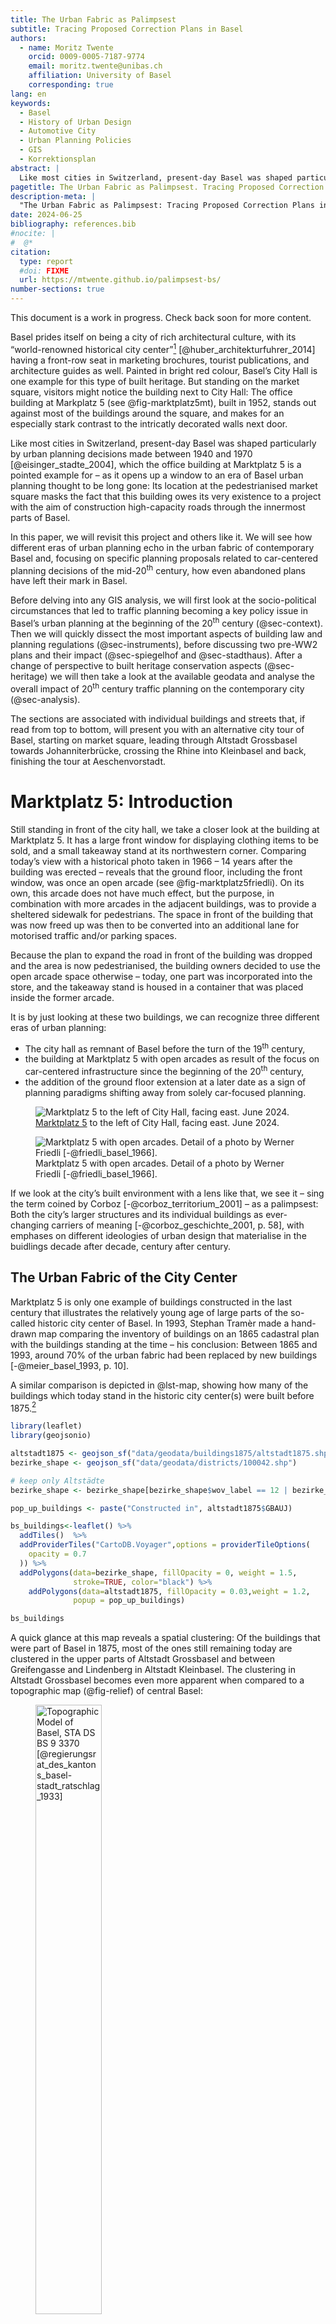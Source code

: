 ```yaml
---
title: The Urban Fabric as Palimpsest
subtitle: Tracing Proposed Correction Plans in Basel
authors:
  - name: Moritz Twente
    orcid: 0009-0005-7187-9774
    email: moritz.twente@unibas.ch
    affiliation: University of Basel
    corresponding: true
lang: en
keywords:
  - Basel
  - History of Urban Design
  - Automotive City
  - Urban Planning Policies
  - GIS
  - Korrektionsplan
abstract: |
  Like most cities in Switzerland, present-day Basel was shaped particularly by urban planning decisions made between 1940 and 1970: With the underlying goal of modernization, new transport infrastructures were built to make cities more accessible to cars. To this end, several so-called 'Korrektionspläne' were drawn up for Basel that proposed the construction of automobile traffic axes through the Old Town. Overall, these plans were not fully executed, since urban planning that prioritized private cars was met with increasing criticism. Nevertheless, the planned road system left a mark and partial implementations can still be seen today. We use GIS to trace these fragments in the urban fabric. By reading the city structure as a palimpsest to expose the superimposition of temporal layers that each convey different sociopolitical ideas, we critically engage with narratives about the history of Basel.
pagetitle: The Urban Fabric as Palimpsest. Tracing Proposed Correction Plans in Basel.
description-meta: |
  "The Urban Fabric as Palimpsest: Tracing Proposed Correction Plans in Basel" is a paper presentation by Moritz Twente for the conference "Historical Arguments and the Digital", held at the University of Luxembourg in June 2024.
date: 2024-06-25
bibliography: references.bib
#nocite: |
#  @*
citation:
  type: report
  #doi: FIXME
  url: https://mtwente.github.io/palimpsest-bs/
number-sections: true
---
```


::: {.callout-note}
This document is a work in progress. Check back soon for more content.
:::

Basel prides itself on being a city of rich architectural culture, with its "world-renowned historical city center"^[In the case of Basel, "Historical City Center" refers to both Altstadt Grossbasel on the left bank of the Rhine and Altstadt Kleinbasel on the right.] [@huber_architekturfuhrer_2014] having a front-row seat in marketing brochures, tourist publications, and architecture guides as well. Painted in bright red colour, Basel's City Hall is one example for this type of built heritage. But standing on the market square, visitors might notice the building next to City Hall: The office building at Markplatz 5 (see @fig-marktplatz5mt), built in 1952, stands out against most of the buildings around the square, and makes for an especially stark contrast to the intricatly decorated walls next door.

Like most cities in Switzerland, present-day Basel was shaped particularly by urban planning decisions made between 1940 and 1970 [@eisinger_stadte_2004], which the office building at Marktplatz 5 is a pointed example for – as it opens up a window to an era of Basel urban planning thought to be long gone: Its location at the pedestrianised market square masks the fact that this building owes its very existence to a project with the aim of construction high-capacity roads through the innermost parts of Basel.

In this paper, we will revisit this project and others like it. We will see how different eras of urban planning echo in the urban fabric of contemporary Basel and, focusing on specific planning proposals related to car-centered planning decisions of the mid-20<sup>th</sup> century, how even abandoned plans have left their mark in Basel.

Before delving into any GIS analysis, we will first look at the socio-political circumstances that led to traffic planning becoming a key policy issue in Basel's urban planning at the beginning of the 20<sup>th</sup> century (@sec-context). Then we will quickly dissect the most important aspects of building law and planning regulations (@sec-instruments), before discussing two pre-WW2 plans and their impact (@sec-spiegelhof and @sec-stadthaus). After a change of perspective to built heritage conservation aspects (@sec-heritage) we will then take a look at the available geodata and analyse the overall impact of 20<sup>th</sup> century traffic planning on the contemporary city (@sec-analysis).

::: {.callout-tip}

The sections are associated with individual buildings and streets that, if read from top to bottom, will present you with an alternative city tour of Basel, starting on market square, leading through Altstadt Grossbasel towards Johanniterbrücke, crossing the Rhine into Kleinbasel and back, finishing the tour at Aeschenvorstadt.

:::

# Marktplatz 5: Introduction {#sec-marktplatz5}

Still standing in front of the city hall, we take a closer look at the building at Marktplatz 5. It has a large front window for displaying clothing items to be sold, and a small takeaway stand at its northwestern corner. Comparing today's view with a historical photo taken in 1966 – 14 years after the building was erected – reveals that the ground floor, including the front window, was once an open arcade (see @fig-marktplatz5friedli). On its own, this arcade does not have much effect, but the purpose, in combination with more arcades in the adjacent buildings, was to provide a sheltered sidewalk for pedestrians. The space in front of the building that was now freed up was then to be converted into an additional lane for motorised traffic and/or parking spaces.

Because the plan to expand the road in front of the building was dropped and the area is now pedestrianised, the building owners decided to use the open arcade space otherwise – today, one part was incorporated into the store, and the takeaway stand is housed in a container that was placed inside the former arcade.

It is by just looking at these two buildings, we can recognize three different eras of urban planning:

- The city hall as remnant of Basel before the turn of the 19<sup>th</sup> century,
- the building at Marktplatz 5 with open arcades as result of the focus on car-centered infrastructure since the beginning of the 20<sup>th</sup> century,
- the addition of the ground floor extension at a later date as a sign of planning paradigms shifting away from solely car-focused planning.

::: {layout-ncol=2}

![[Marktplatz 5](https://osm.org/go/0CdsJzXoq?m=) to the left of City Hall, facing east. June 2024.](./media/Marktplatz5_20240623_195409.jpg){#fig-marktplatz5mt}

![Marktplatz 5 with open arcades. Detail of a photo by Werner Friedli [-@friedli_basel_1966].](./media/Marktplatz5_ETH-Bibliothek_LBS_H1-026898_Ausschnitt.png){#fig-marktplatz5friedli}

:::

If we look at the city's built environment with a lens like that, we see it – sing the term coined by Corboz [-@corboz_territorium_2001] – as a palimpsest: Both the city's larger structures and its individual buildings as ever-changing carriers of meaning [-@corboz_geschichte_2001, p. 58], with emphases on different ideologies of urban design that materialise in the buidlings decade after decade, century after century.

## The Urban Fabric of the City Center

Marktplatz 5 is only one example of buildings constructed in the last century that illustrates the relatively young age of large parts of the so-called historic city center of Basel. In 1993, Stephan Tramèr made a hand-drawn map comparing the inventory of buildings on an 1865 cadastral plan with the buildings standing at the time – his conclusion: Between 1865 and 1993, around 70% of the urban fabric had been replaced by new buildings [-@meier_basel_1993, p. 10].

A similar comparison is depicted in @lst-map, showing how many of the buildings which today stand in the historic city center(s) were built before 1875.^[I chose to set the comparison between today and 1875 because Tramèr [-@meier_basel_1993, p. 11] based his plan on the basis of the 1875 cadastral plan.]

::: {#lst-map lst-cap="Buildings constructed in today's Altstädte before 1875 are highlighted in blue"}

```r

library(leaflet)
library(geojsonio)

altstadt1875 <- geojson_sf("data/geodata/buildings1875/altstadt1875.shp")
bezirke_shape <- geojson_sf("data/geodata/districts/100042.shp")

# keep only Altstädte
bezirke_shape <- bezirke_shape[bezirke_shape$wov_label == 12 | bezirke_shape$wov_label == 1, ]

pop_up_buildings <- paste("Constructed in", altstadt1875$GBAUJ)

bs_buildings<-leaflet() %>%
  addTiles()  %>%
  addProviderTiles("CartoDB.Voyager",options = providerTileOptions(
    opacity = 0.7
  )) %>%
  addPolygons(data=bezirke_shape, fillOpacity = 0, weight = 1.5,
              stroke=TRUE, color="black") %>%
    addPolygons(data=altstadt1875, fillOpacity = 0.03,weight = 1.2,
              popup = pop_up_buildings)

bs_buildings

```

:::

A quick glance at this map reveals a spatial clustering: Of the buildings that were part of Basel in 1875, most of the ones still remaining today are clustered in the upper parts of Altstadt Grossbasel and between Greifengasse and Lindenberg in Altstadt Kleinbasel. The clustering in Altstadt Grossbasel becomes even more apparent when compared to a topographic map (@fig-relief) of central Basel:

![Topographic Model of Basel, STA DS BS 9 3370 [@regierungsrat_des_kantons_basel-stadt_ratschlag_1933]](./media/3370_Beilage2_Scan_Topografie.jpg){#fig-relief fig-align="center" width=50% fig-alt="A scanned map showing the topography of Basel."}

Why has so much of the lower part of the old town (also known as _Talstadt_) been torn down? The lower parts of the city center, where the river Birsig used to run before being diverted in a tunnel in 1897 [@vinken_zones_2021, p. 91], house the most important civic and commercial institutions of Basel [@hoflinger_altes_1954, p. 10]. Already at the turn of the century did the narrow valley's topography pose a problem with regard to accessibility. Therefore, the cantonal authorities decided on introducting a large-scale modernisation program for the city center – a Korrektionsplan (e. _correction plan_).

Over the years, more plans of this kind saw the light of day:

```mermaid
timeline
  1933 : Schuhmacherplan
  1946 : Correction Plan Kleinbasel
  1949 : Correction Plan Grossbasel
  1958 : Comprehensive Traffic Plan (Leibbrandplan)
  1958 : Counter-Proposal to Leibbrandplan
```

Before taking a look at the content of the first plan, Schuhmacherplan, and its successors, we will expand on the planning problems Basel faced at the beginning of the 20<sup>th</sup> century.

## 20<sup>th</sup> Century Urban Planning in Basel {#sec-context}

As mentioned before, traffic was identified as the main problem to solve by means of the Korrektionsplan. Data provided by the Cantonal Statistical Office [-@statistisches_amt_des_kantons_basel-stadt_statistisches_1951; -@statistisches_amt_des_kantons_basel-stadt_statistisches_1961] shows the number of registered motor vehicles in Basel compared to the numbers of registered motorcycles and registered bicycles, each per 1000 inhabitants (@fig-cars). When cantonal authorities decided on enacting the first plans in the early 1930s, there were barely any motorised vehicles in Basel at all:

```r
#| label: fig-cars
#| fig-cap: !expr "Vehicle Types in Basel per 1000 Inhabitants [@statistisches_amt_des_kantons_basel-stadt_statistisches_1951; @statistisches_amt_des_kantons_basel-stadt_statistisches_1961]"
#| column: page-inset-right
#| echo: false
#| message: false

library(ggplot2)
library(tidyverse)

if(!require(plotly)){
    install.packages("plotly",
                     dependencies =TRUE)
    library(plotly)}

vehicles <- read.csv("./data/statistics_cars.csv", sep = ";")

vehicles_long <- vehicles %>%
  pivot_longer(cols = -Year, names_to = "VehicleType", values_to = "Per1000")

carplot <- ggplot(vehicles_long,
               aes(x = Year, y = Per1000, color = VehicleType)) +
  geom_smooth(se = FALSE) +

  scale_x_continuous(
    breaks = seq(1910, 1960, by = 10),
    expand = expansion(mult = c(0, 0))
  ) +

  #geom_point() +
  labs(color = "Vehicle Type",
      xlab = "", ylab = "") +
  theme_minimal() +
  theme(axis.title.x = element_blank(),
        axis.title.y = element_blank())

ggplotly(carplot)
```

Other factors also played roles in the efforts to 'modernise' Basel in the early 20<sup>th</sup> century. As Basel's population grew, a systematic review in [@huber_architekturfuhrer_2014, p. 228] discovered that

- 79% of all flats did not have a bathroom,
- 84% of all flats did not have access to warm water,
- 64% of all flats did not have access to a laundry room –

which is why the first correction plan also has element of sanitary improvements at the core of its genesis.

Additionally, the construction works following the decision to 'modernise' the city center were a welcome job-creation scheme for the local labour market: The correction plan of 1933 played a pivotal role in the _Arbeitsrappen_ job-creation programme that was introduced in 1936 [@huber_architekturfuhrer_2014, p. 228].

While these additional arguments has to be taken into account when investigating the (first) correction plan(s) of the early 1930s, it is still the topic of traffic planning and allocation of space to the private motor vehicle that mainly fuelled the creation of the plan and its subsequent development in the 1940s – even though private motor vehicles were not a common phenomenon in Basel before World War II (see @fig-cars).

# Rümelinsplatz: Talentlastungsstrasse

In a critique of Schuhmacher's 1930s proposal, Hans Bernoulli deemed the historical city center to be in desperate need for restructuration because "to this day, Basel makes do with the streets and alleyways that were created for the transport requirements of the 11th and 12th centuries. No wonder that such an old town is picturesque, but practically unusable" [-@bernoulli_neuer_1933, p. 350]. But his opinion of the Schuhmacherplan was rather unfavourable still, since "because seen in the light of day, such a plan does not mean a correction, but a new construction of the old city centre" [@bernoulli_neuer_1933, p. 350]. What did the Schuhmacherplan entail, exactly?

The core idea of Schuhmacher was the construction of a so-called _Talentlastungsstrasse_ (e. Valley Bypass Road, see @fig-talentlastung), that would create an alternative road leading from the Rhine at Schifflände and the civic centre around City Hall up the valley onto the plateau with connections to the regional and international traffic arteries (see @fig-transit). While for centuries, the main route between the plateau and the valley was Freie Strasse, it was considered necessary to offer an alternative route to provide for more traffic capacity.

::: {layout-ncol=2}

![Traffic Routes around Basel, Ratschlag 4224 [Detail, @grosser_rat_des_kantons_basel-stadt_ratschlag_1946]](./media/R4224_Hauptstrassen_Plan5716_46-05-23.jpg){#fig-transit}

![Proposed Talentlastungsstrasse, Ratschlag 3433 [Detail, @grosser_rat_des_kantons_basel-stadt_bericht_1934]](./media/3433b_Gesamtbasel_1395_34_Detail.jpg){#fig-talentlastung}

:::

As we will see, the Talentlastungsstrasse became the main object of the big correction proposals to follow in the 20<sup>th</sup> century. The alternative route to Freie Strasse was supposed to start at Blumenrain, run via Fischmarkt south to Rümelinsplatz and along Gerbergässlein and finally joining Barfüsserplatz. As visible in @fig-talentlastung, the proposed road would cut through many of Grossbasel historic buildings. Today, most segments of the route are pedestrian zones.

Standing on Rümelinsplatz today, we can nevertheless see traces of the never-completed Talentlastungsstrasse if we know what we are looking for: Alongside Rümelinsplatz, those buildings constructed in the 20<sup>th</sup> century follow the shape of the square as proposed by Schuhmacher's plan – set back from the façades of the older buildings, as if they were still offering up a few metres of asphalt to the never-finalised Talentlastungsstrasse.

::: {layout-ncol=2}
![[Rümelinsplatz 1](https://osm.org/go/0CdsJnGmj?m=), facing north. June 2024.](./media/Ruemelinsplatz1_20240623_142351.jpg)

![[Rümelinsplatz 5](https://osm.org/go/0CdsJnGOI?m=), facing south. June 2024.](./media/Ruemelinsplatz5_20240623_142303.jpg)
:::

The situation of Rümelinsplatz today, with relicts of the proposed road visible, presumably led most authors who were writing about Basel's historic city center to argue that after the initial phase of construction between Spiegelhof and Rümelinsplatz, plans for large-scale road constructions were not implemented anymore: Fingerhuth states with a sense of relief: "Practically nothing of the modernisation programme's proposals were realised" [-@fingerhuth_bauten_1988, p. 50]; Russi calls the set back façades at Rümelinsplatz a memorial, commemorating the fact that "Basel just barely escaped from the destruction of its historic center" [-@russi_basler_2022, p. 33]; and Huber describes the partly implementation of the correction plans as rudimentary first "approaches of [the correction plans'] realisation" [-@huber_architekturfuhrer_2014, p. 227]. Zaugg, using the term "fragments" [-@zaugg_stadtentwicklung_2010, p. 160], looks even less for traces of the correction plans other than the axis between Blumenrain and Rümelinsplatz. Also Möhle [-@mohle_profanes_2016, p. 103] focuses on that area alone.

dagegen: Schuhmacherplan prägte Stadtplanung bis in die 1960er-Jahre [@huber_architekturfuhrer_2014, p. 226]

- counter narrative of "city center is old" (mostly marketing)
- counter narrative of "Korrektionspläne nur ansatzweise umgesetzt"

## Planning Instruments {#sec-instruments}

- introduction into planning regulation

  Korrektionsplan, Ratschlag 4531:

### Korrektionsplan

Correction Plans were used as strategic planning documents on a large scale. Adressing traffic engineering solutions was one, if not the main objective, as stated during the plan's development by the cantonal parliamentarians [-@grosser_rat_des_kantons_basel-stadt_bericht_1949, p. 5]:

> The correction plan aims to:<br /> 1. relieve the city centre of all unnecessary traffic by expanding well-dimensioned and well-located bypass roads,<br />2. improve urban traffic itself by expanding and supplementing the existing road network,<br />3. reorganise conditions that have become untenable.

How does it work?

- propose new perimeter block outlines, essentially determining road space
- propose arcades

::: {layout-ncol=2}

![Correction Plan Proposal for Grossbasel (Detail), Ratschlag 4531 [-@grosser_rat_des_kantons_basel-stadt_bericht_1949]](./media/R4531_Korrektionsplan_Ausschnitt.jpg)

![Correction Plan Proposal for Kleinbasel (Detail), Ratschlag 3370 [-@grosser_rat_des_kantons_basel-stadt_ratschlag_1933]](./media/R3370_Korrektionsplan_Ausschnitt.png)

:::

The scope of a correction plan was on a city-wide level: To provide a long-term [@regierungsrat_des_kantons_basel-stadt_ratschlag_1933, p. 26], integrated future framework of reference for city development (solely regarding traffic planning, that is). While not addressing individual plots or buildings per se, it is a document operating on a larger scale to show the overall planning objective that was agreed upon. To actually enact the planning decisions that are depicted in the correction plan, the planning authorities then have to transfer the planning objectives to a smaller scale using _Baulinienpläne_.

### Baulinienplan

![Map regarding Baulinienplan 4977 [Detail, -@regierungsrat_des_kantons_basel-stadt_baulinienplan_1960], Location: [Hammerstr./Feldbergstr.](https://osm.org/go/0CdsPMmYk--?m=)](./media/Baulinienplan4977_Ausschnitt.png)

The map, a legal document, is accompanied by a textual resolution with further details on the plan. It includes, among other things, numerical representations of the changes depicted on the map and a list of the plots that are affected by this plan (including information on each plot's ownership status). This document is then legally binding for authorities and plot owners alike

::: {layout-ncol=2}

![Resolution 1818 regarding Baulinienplan 4977, Excerpt. [-@regierungsrat_des_kantons_basel-stadt_beschluss_1960]](./media/Beschl_000986_Ausschnitt_p1.jpg){width=50%}

![Resolution 1818 regarding Baulinienplan 4977, Excerpt. [-@regierungsrat_des_kantons_basel-stadt_beschluss_1960]](./media/Beschl_000986_Ausschnitt_p2.jpg){width=50%}

:::

...

# Spiegelhof: Schuhmacherplan {#sec-spiegelhof}

Bernoulli's critique of Schuhmacher's ideas was only one position in a heated debate triggered by the Schuhmacherplan. Just a few years after its adoption, Basel's cantonal parliament found itself debating successors to Schuhmacher's concept already, as it did not appear to meet the standards of its time anymore; and because the implementation of Schuhmacher's first large-scale project, the construction of the new cantonal bank and cantonal office buildings at Spiegelhof (see [@fig-spiegelhof]) was very controversial – not only because of the radical change in architectural style in comparison to the surroudings, but also because of the jump in scale.

- 1930s
- jump on scale
- criticism?

  - Schuhmacher selbst: "Im Ratschlag ist ausdrücklich darauf hingewiesen, dass die Altstadt verhältnismässig viel Verkehrsfläche aufweist." [@bernoulli_neuer_1933, p. 352]

- Plan gemindert vom grossen Rat, trotzdem finanzielle Überforderung [@huber_architekturfuhrer_2014, p. 227]

::: {layout-ncol=2}

![[Spiegelgasse 6](https://osm.org/go/0CdsMg8AS?m=), facing south. June 2024.](./media/Spiegelgasse6_20240623_141146.jpg){#fig-spiegelhof}

![[Blumenrain 25](https://osm.org/go/0CdsMOvf6?m=), facing southwest. June 2024.](./media/Blumenrain25_20240623_135654.jpg){#fig-blumenrain}

:::

# Schneidergasse 18: Stadthaus {#sec-stadthaus}

- Scope of 1940s correction plans
- doubts about feasibility
- Ziele klar: "Ziele waren klar die Vervielfachung der Verkaufs- und Bürofläche und die Zugangserleichterungen für den Individualverkehr (Grossparkings in der Innenstadt: ‘Storchen’ am Fischmarkt, ‘Autosilo’ an der Steinentorstrasse, ‘Drachen’ in der Aeschenvorstadt)." [@huber_architekturfuhrer_2014, p. 355]
  - Feststellung, dass man auch parken muss
  - neues Argument: Geschäftsflächen
- neu Arkaden, teilweise Erhaltung

::: {#lst-correctionlines lst-cap="Correction Lines as proposed by the 1949 plan for Grossbasel"}

```r

library(leaflet)
library(geojsonio)
library(tidyr)

lines3370r_bpbs_844_33 <- geojson_sf("data/geodata/correction_lines/3370r_bpbs_844_33_linien.shp")
lines3433b_kpbs_1395_34 <- geojson_sf("data/geodata/correction_lines/3433b_kpbs_1395_34_linien.shp")
lines4172r_kpkb_5100_45 <- geojson_sf("data/geodata/correction_lines/4172r_kpkb_5100_45_linien.shp")
lines4224r_kpgb_4100_46 <- geojson_sf("data/geodata/correction_lines/4224r_kpgb_5100_46_linien.shp")
lines4237_kpkb_5400_46 <- geojson_sf("data/geodata/correction_lines/4237_kpkb_5400_46_linien.shp")
lines4531b_kpgb_4500_49 <- geojson_sf("data/geodata/correction_lines/4531b_kpgb_4500_49_linien.shp")

map4531b<-leaflet() %>%
  addTiles()  %>%
  addProviderTiles(providers$SwissFederalGeoportal.SWISSIMAGE, group = "Swisstopo Satellite Imagery") %>%
  addProviderTiles("CartoDB.Voyager", group = "OpenStreetMap (CartoDB)") %>%

    addPolylines(data = lines3370r_bpbs_844_33, fillOpacity = 1, weight = 3, color = "#1965B0",
                group = "Proposal 3370 for Basel (1933)") %>%
    addPolylines(data = lines3433b_kpbs_1395_34, fillOpacity = 1, weight = 3, color = "#7BAFDE",
                group = "Proposal 3433 for Basel (1934)") %>%
    addPolylines(data = lines4172r_kpkb_5100_45, fillOpacity = 1, weight = 3, color = "#F6C141",
                group = "Proposal 4172 for Kleinbasel (1945)") %>%
    addPolylines(data = lines4224r_kpgb_4100_46, fillOpacity = 1, weight = 3, color = "#F1932D",
                group = "Proposal 4224 for Grossbasel (1946)") %>%
    addPolylines(data = lines4237_kpkb_5400_46, fillOpacity = 1, weight = 3, color = "#E8601C",
                group = "Proposal 4237 for Kleinbasel (1946)") %>%
    addPolylines(data = lines4531b_kpgb_4500_49, fillOpacity = 1, weight = 3, color = "#DC050C",
                group = "Proposal 4531 for Grossbasel (1949)") %>%

    addLayersControl(
      baseGroups = c("OpenStreetMap (CartoDB)", "Swisstopo Satellite Imagery"),
      overlayGroups = c("Proposal 3370 for Basel (1933)", "Proposal 3433 for Basel (1934)",
                      "Proposal 4172 for Kleinbasel (1945)", "Proposal 4224 for Grossbasel (1946)",
                      "Proposal 4237 for Kleinbasel (1946)", "Proposal 4531b for Grossbasel (1949)"),
      options = layersControlOptions(collapsed = FALSE)
    )

map4531b
```

:::

# Petersgraben 20: Heritage Conservation {#sec-heritage}

...
[@huber_architekturfuhrer_2014, p. 227]

- Altstadtschutzzone 1939, unterschiedliche Bedeutungen von Heritage Conservation
  "Strictly speaking, Basel's famed Altstadt came into existence as a planning zone" [@vinken_zones_2021, p. 91]

- "Die Furcht der Bevölkerung vor dem Verlust des vertrauten Stadtbildes zeigt sich auch im zunehmenden Einfluss der Heimatschutzbewegung. Der Abbruch des Zeughauses (heute Kollegienhaus), des Segerhofes am Blumenrain und des Württembergerhofes (heute Kunstmuseum) setzte in den mittleren 1930er-Jahren ein Alarmzeichen. Die denkmalpflegerischen Massnahmen dieser Zeit orientierten sich eher an einer allgemeinen, bildhaften und auch motivischen Nähe zum Altbau denn an den heute vertretenen analytischen Grundsätzen" [@huber_architekturfuhrer_2014, p. 229]

![1939 Zoning Map of Basel. The the area shaded in purple represents the Schutzzone Altstadt [Detail, -@regierungsrat_des_kantons_basel-stadt_ratschlag_1939]](./media/R3769_Zonenplan_39_Schutzzone.jpg)

- "Diesen trug das neue Hochbautengesetz von 1939 in einem gewissen Sinne Rechnung mit der sog. Altstadtzone; in dieser sollte die ‘architektonische Struktur’ (nicht aber die materielle und baukünstlerische Substanz der Häuser) erhalten bleiben. Die in einem Verzeichnis aufgeführten ausgewählten Baudenkmäler durften demnach erst abgebrochen werden, wenn die Stadt deren Kauf ablehnte" [@huber_architekturfuhrer_2014, p. 227]

- "Bereits 1939 waren die Hügelrücken nahe der Peterskirche und der Leonhardskirche als Altstadtzonen ausgewiesen worden und unterlagen seither einem besonderen Baurecht. Seitdem wurden bei denkmalpflegerisch begleiteten Umbauten fast in jedem Haus historische Konstruktionen und Dekorationsschichten freigelegt und restauriert oder zumindest gesichert.” [@mohle_profanes_2016, p. 103]

- Ratschlag 5468: Aufhebung Baulinien Spalengraben, "Im Bestreben, schöne Partien unserer Altstadt zu erhalten, …": Grabeneck zurückverlegt 19.10.1950, jetzt auch Hs. 18–24

  - "Im Korrektionsplan aus dem Jahre 1934 wurde die Südseite des Spalengrabens mit einer Korrektionslinie belastet. Es war vorgesehen, die alte Gebäudefront abzubrechen und den Südflügel des Kollegiengebäudes der Universität freizugeben. In der Zwischenzeit ist der Sinn für die Schönheit unserer Altstadt gewachsen; es wird Wert auf deren Erhaltung gelegt."

  - 6490: "Der Vollständigkeit halber sei hier erwähnt, dass der Altstadtschutz nicht mit dem Denkmalschutz verwechselt werden darf. Hier handelt es sich um eine Bewahrung des überlieferten Stadtbildes durch besonders strenge bauliche Vorschriften, während dort einzelne Gebäude unter Schutz gestellt, d.h. praktisch mit einem Abbruchverbot belegt werden."

  - "The Schutzzonen Altstadt, however, were, although they were designated as protection zones, were [sic] likewise planning zones, and conservation legislation in the proper sense was not established until 1977" [@vinken_zones_2021, p. 92]

  Kostenaspekt der Unterschutzstellung: [@kreis_schicksal_2005, p. 54]

  spezifisch Aeschenvorstadt: "Die Vorbehalte gegen die von den Behörden vorgespurte Erweiterung der Aeschen hatten in den vier Jahren zwischen 1949 und 1953 stark zugenommen. Dem stand allerdings eine gewisse Schlussstrichstimmung entgegen. 1949 hatten noch alle grossen Parteien den Korrektionsplan gutgeheissen. 1953 waren nur noch die Radikalen und Sozialdemokraten für die Durchsetzung der ursprünglichen Ordnung, die Liberalen gaben die Nein-Parole heraus, und die übrigen (die Katholische Volkspartei, die Evangelische Volkspartei, die Bürger- und Gewerbepartei, der Landesring und die PdA) beschlossen Stimmfreigabe. Der Vorstand des Heimatschutzes unterstütze 1953 das Komitee, 1949 hatte er aus Rücksicht auf die internen Befürworter des Korrektionsplanes auf eine Ja-Parole verzichtet und das Komitee nur nachträglich finanziell unterstützt." [@kreis_schicksal_2005, p. 57]

# Spitalstrasse: Unhappy Doctors

- Ratschlag 3370: Freiwilligkeit?

- Kreis 2005, p. 54: "für die öffentliche Hand kostengünstige Zurückversetzung der Baulinie auf der rechten Seite vor, da die meisten Eigentümer im Hinblick auf ihre grösseren Renditen bereit waren, den Boden für die zustäzliche Allmend dem Staat kostenlos abzugeben"

- who is against having cars everywhere? Hospitals

- Referendumsdemokratie, Abstimmungen 1949

  - emotional debate, show two ads each (Goebbels/communism and 'ebi patria' + x)
  - achtung: die Schweiz etc.
  - comparison of city to growth of children, Plakat
  - Aktion Aesche 1950s: "Zugleich wurde ihnen [den Gegnern] aber die Sachkompetenz abgesprochen, die Opposition lasse sich, hiess es, vor allem von Gefühlen leiten." (Kreis 2005, 59)

- Abstimmungsergebnisse als Diagramm

### Results per Polling Place^[without Military and 'Sick'/'Frail' votes]

```r
library(tidyr)

data <- read.csv("./data/1949_referendum_results.csv")

data$yes_pct <- data$yes_pct/100
data$no_pct <- data$no_pct/100

# remove Militär and Kranke und Gebrechliche
data <- data[-24:-25,]

# Convert data to long format for ggplot
data_long <- data %>%
  pivot_longer(cols = c(yes_pct, no_pct),
               names_to = "Vote",
               values_to = "Percentage")

# Create the stacked bar chart
plot1949 <- ggplot(data_long, aes(x = polling_place, y = Percentage, fill = Vote)) +
  geom_bar(stat = "identity", orientation = "Percentage") +
  geom_hline(yintercept = 0.5, linetype = "dashed", color = "black") +
  theme_minimal() +
  #coord_flip() +
  scale_y_continuous(labels = scales::percent) +
  scale_fill_manual(values = c("yes_pct" = "#6195CF", "no_pct" = "#A5170E")) +
  theme(axis.text.x = element_text(angle = 90, hjust = 1)) +
  labs(x = "", y = "")

ggplotly(plot1949)
```

# Feldbergstrasse: City-Wide Implementation?

```r

if(!require(leaflet)){
    install.packages("leaflet",
                     dependencies =TRUE)
    library(leaflet)}

leaflet() %>%
  addProviderTiles(providers$SwissFederalGeoportal.SWISSIMAGE) %>%
  setView(7.58983, 47.56624, zoom = 20) %>%
  addMarkers(lng=7.58983, lat=47.56624, popup="Feldbergstrasse 31, 4057 Basel")
```

- playing the long game: nobody expects quick results

  - Bürgergemeinde inquiry on renovation timeframes
  - Schneidergasse 11: https://oereblex.bs.ch/api/geolinks/3574.html (Betting on Red Wine), Rücknahme 1978 https://oereblex.bs.ch/api/geolinks/2554.html

- Verlangsamungsgründe:

  - 2. Weltkrieg
  - "Der Ausbruch des Zweiten Weltkriegs verhinderte zunächst eine Weiterprojektierung. Danach waren es die ernüchternden Erkenntnisse aus der Umsetzung des Korrektionsplans, die lediglich partiell erfolgt war, was zu einem vorläufigen Verzicht führte. Insbesondere der hohe finanzielle Aufwand und die Belastung der ansässigen Bevölkerung durch die umfangreichen und langanhaltenden Bauarbeiten wurden als kritisch beurteilt; aber auch ein zunehmendes denkmalschützerisches Bewusstsein stellte solch einschneidende Vorhaben in Frage" [@lenherr_fortwahrendes_2022, p. 92]

  - Kleinbasel plan was already put in place earlier, resp. it took longer to finish the Grossbasel plan, reasons given in Ratschlag 4172: "Kleinbasel bietet einer Korrektion wegen seines klaren Aufbaues weniger Schwierigkeiten als Grossbasel. Die vorhandenen Hauptstrassen liegen alle zweckmässig. Auf Durchbrüche oder neue Strassen kann infolgedessen vollständig verzichtet werden. Es genügt eine allmähliche, durch Baulinien zu sichernde Anpassung der vorhandenen Strassen an die Erfordernisse des zukünftigen Verkehrs. Dabei ist es auch möglich, den mittelalterlichen Kern, soweit er nicht sanierungsbedürftig ist, weitgehend zu erhalten." (p. 1)

- Kostenfrage: "Because of the size of the compensation payments to owners, this process was only economically and politically viable for a few main shopping streets." [@vinken_zones_2021, p. 91]

- Kreis 2005: “Ein weiteres wichtiges Element dieser ‘Grosskorrektion’ sah eine für die öffentliche Hand kostengünstige Zurückversetzung der Baulinie auf der rechten Seite vor, da die meisten Eigentümer im Hinblick auf ihre grösseren Renditen bereit waren, den Boden für die zustäzliche Allmend dem Staat kostenlos abzugeben. Die privaten Investoren (insbesondere der Briefmarkenhändler Ernst Müller-Price mit dem Architekturbüro Bräuning, Leu und Dürig sowie die Schweizerische Kreditanstalt) waren für die untere Aeschenvorstadt die treibenden Kräfte und stiessen bei den Behörden aus dem genannten Grund auf offene Ohren. p. 54

– Ratschlag 4172, Feldbergstrasse: 1934 Verbreiterung zw. Claragraben u. Riehenring vorgesehen auf 18m, 4172 schlägt vor: 20m mit Fahrbahnbreite 12m. (p. 8)

## GIS Analysis {#sec-analysis}

As described above, the correction plans and their impact barely play a role in narratives about Basel's city center. On the contrary: Publications that do mention the plans largely downplay the degree of implementation and focus on the Blumenrain–Rümelinsplatz axis. The aim of this paper is to challenge this notion and to look for traces of these proposals in the historical city center and beyond. To this end, we make use of several data sets that are available with information on Basel's urban fabric today.

### Data Sources and Description

### Calculating Distances Between Buildings and Streets

The planning approach proposed by the correction plans' authors was to make more space available for vehicles, i.e. to widen those roads that were deemed necessary to guarantee a steady flow of (car) traffic. The cheapest way to achieve this – in the already built-up districts of the inner city and closer suburbs – was essentially to move the Baulinie further away from the existing roads [@kreis_schicksal_2005, p. 54] in order to free up space for additional lanes and/or parking. Therefore, investigating the degree of the correction plans' implementation essentially boils down to looking for roads that are wider than others.

But road width alone is no feasible indicator for this research task: As pointed out by the literature, the correction plans never saw _full_ implementation, which means that only in a very few places – e.g. at Petersgraben or Aeschenvorstadt – we actually see roads that were widened. And since the automotive city has been retired as a planning paradigm by now, it is even less likely that any additional space accommodated for through traffic is actually used as such. Instead, the lanes have been kept at their original width and the additional space is used for bicycle stands, trash collection containers (at Petersgraben), outdoor seating for restaurants (at Aeschenvorstadt), etc.

Instead, we have to rely on other variables. The distance between the roads and adjacent buildings appears to be a second indicator: At places that saw partial implementation of the correction plans, we can see that even if a road was not expanded with an additional lane, buildings might have been placed at a distance to the road that accommodated for planned expansion of the road that building was built next to.

The first steps of the analysis are therefore to calculate the width of each road in Basel, and then calculating distances between each building and the road(s) in the vicinity of it.

In the following sections, I am going to describe the approach to calculating these attributes in QGIS and the data that was used for that purpose.

### Calculating Road Widths

*check mermaid shapes: source DB, polygons: stadium, line features: square, numerical features: [[]], output {{}}
*colours: input D9CCE3, intermediate results 7BAFDE, output F7F056

```mermaid
flowchart TD
    RN4 --> RW1
    subgraph Road Network
        RN1[(City Boundary)] -->|Download from OSM| RN3[Basel Transport Network]
        RN2[(Transport Network)] -->|Download from Swisstopo| RN3
        RN3 --> |Filter Features| RN4[Basel Road Network]
    end

    RN4 -->|Calculate Bearings| RW2

    subgraph Road Area Geometries
        RG1[(Ground Cover Data)] -->|Download from Canton| RG2([Transport Geometries])
        RG2 --> |Filter Features| RG3([Way Area Polygons])
        RG3 --> |Fix and Dissolve| RG3
    end

    RG3 --> |Transform to Lines| TL1
    RG3 --> TL3

    subgraph Transect Lines
        TL1[Way Area Outlines] -->|Transect 25m| TL2[Perpendicular Lines]
        TL2 -->|Clip to Area Polygons| TL3[Lines Representing Road Width]
    end

    TL3 -->|Filter Excess Roads| RW1

    subgraph Road Width
        RW1[Transects within Road Network] --> RW3
        RW1 --> |Calculate Bearings| RW2
        RW2[[Angle Difference]] -->|Filter Right Angles| RW3{{Road Width Line Features}}
        RN4 --> |Filter Geometry Outliers| RW3
    end

  style RN1 fill:#D9CCE3
  style RN2 fill:#D9CCE3
  style RG1 fill:#D9CCE3
  style TL3 fill:#7BAFDE
  style RN4 fill:#7BAFDE
  style RG3 fill:#7BAFDE
  style RW3 fill:#F7F056

```

### Calculating Distance To Road

```mermaid
flowchart TD

    subgraph Building Footprints
        BF1[(Building Data)] -->|Download from Canton| BF2([Building Footprints])
        BF2 --> |Transform to Outline| BF3["Building Outlines (Façades)"]
        BF3 --> |Calculate Centroids| BF4(Façade Centroids)
    end

    subgraph Road Areas
        RA1[(Ground Cover Data)] --> |Download from Canton| RA2([Transport Geometries])
        RA2 --> |Filter Features| RA3([Way Area Polygons])
        RA3 --> |"Buffer -0.01m"| RA3
        RA3 --> |Transform to Lines| RA4([Way Area Outlines])
    end

    RA4 --> BF5

    subgraph Distance Calculation
        BF4 --> |Draw Shortest Lines| BF5[Shortest Line from Façades to Road Area]
        BF5 --> |Split At Intersections| BF6[Line Segments Outside of Building]
        BF3 --> |Difference| BF6
        BF6 --> |Keep Only Intersects with Road | BF6
        BF6 --> |Rank Line Lengths| BF7[Shortest Distance per Building]
        BF7 --> |Extract Vertices| BF8(Lines Originating From Street-Facing Buildings Only)
    end

    subgraph City Blocks
        CB1[(Statistical City Blocks)] --> |Download from Canton| CB3([Perimeter Blocks])
        CB2[(City Boundary)] --> |Download from OSM| CB3
        CB3 --> |Buffer In -20m| CB3
        CB3 --> |Buffer Out 1.5m| CB3
    end

    CB3 --> |Filter Features| BF8

    subgraph Building Statistics
        BS1[(Building Statistics)] --> |Download from Canton| BS2[[Building Type, Age etc.]]
    end

    BS2 --> |Join Attributes| BF8

    subgraph Clean Outliers
        CO1[[Building Distances]] --> |Calculate Quartile Ranges| CO2[[Upper/Lower Bounds]]
        CO2 --> |Filter Outliers| CO3{{Building/Street Distance Line Features}}
    end

    BF8 --> CO1

  style BF1 fill:#D9CCE3
  style RA1 fill:#D9CCE3
  style CB1 fill:#D9CCE3
  style CB2 fill:#D9CCE3
  style BS1 fill:#D9CCE3
  style BF4 fill:#7BAFDE
  style RA4 fill:#7BAFDE
  style BF8 fill:#7BAFDE
  style CB3 fill:#7BAFDE
  style BS2 fill:#7BAFDE
  style CO3 fill:#F7F056

```

# Aeschenvorstadt 68: Last Man Standing {#sec-aeschenvorstadt}

The Aeschenvorstadt is arguably the last street where measures proposed by the correction plans were implemented. Plot construction plans on the basis of the 1940s correction plans were still being issued, when in 1953 a group of citizens managed to launch a contested referendum on the correction plan that propsed the demolition of the western side of the road [@suter_von_1991, p. 25]. And even though reservations against the road expansion at Aeschenvorstadt had increased considerably in the years before the referendum and most political parties did not support the implementation of the road expansion anymore [@kreis_schicksal_2005, p. 57], the voters^[Only men at the time: In Basel-Stadt, cantonal voting rights for women were introduced in 1966 [@crain_merz_grosse_2021]], narrowly approved the plans, essentially paving the road for the demolition of Aeschenvorstadt.

- Aeschenvorstadt: last implemented policies from Korrektionsplan
  - why so late still? Kreis 2005 zu **Eigentümerstruktur**: "Vielleicht waren für diese Variante [Alternativorschlag anstelle Aeschenverbreiterung] die in solchen Fällen stets sehr wichtigen Besitzverhältnisse weniger günstig, das heisst: Der Besitz der Aeschenparzellen lag in Händen von Leuten, die über grosse Nähe zu den Behörden verfügten." (p. 58), s. auch:
    - Das Gebiet um den Andreasplatz blieb ausgespart und war 1949 Gegenstand eines Wettbewerbs mit dem Ziel, den Marktplatz an die Schneidergasse zu verlegen (1. Preis: Bräunig, Leu, Dürig). [@huber_architekturfuhrer_2014, p. 229]

“Im September 1953 wurde per Volksabstimmung die Opferung historischer Bausubstanz der Aeschenvorstadt (‘Goldener Sternen’) mit einem Ja von 59,7 Prozent zum schliesslich nie zu Ende geführten Korrektionsplan angenommen.” [@kreis_goldene_2000, p. 276]

"Daher wurde ein Korrektionsplan ausgearbeitet, der auf der westlichen Vorstadtseite eine beträchtliche Zurücksetzung der Bau- und Straßenlinie und ihre Begradigung vom Banken- bis zum Aeschenplatz vorsah. Gegen diesen von der Regierung vorgelegten und vom Großen Rat gutgeheißenen Korrektionsplan wurde das Referendum ergriffen. Nach einem heftigen Abstimmungskampf unterlagen indes die dem Heimatschutzgedanken verpflichteten Gegner im September 1953 mit bloß 350 Stimmen. Damit war der Untergang einer noch fast intakten malerischen Altstadtstraße besiegelt […]" [@suter_von_1991, p. 25]

“Bei der Schleifung der beiden letztgenannten meinten die seither ebenfalls untergegangenen ‘Basler Nachrichten’: ‘Kommende Generationen werden dieses Zerstörungswerk nie begreifen können.” [@suter_von_1991, p. 25]

tides are turning:

"Selbst Sanierer - vielleicht gerade sie – führten das Wort von den 'notwendigen Opfern' im Munde. Weil man bei anderen Teilen der Altstadt für deren Erhaltung eintrat, glaubte man in diesem Fall das 'Opfer' den Freunden des alten Basel zumuten zu können." (Kreis 2005, p. 58)

“Anfang der siebziger Jahre wurde das Verkehrskonzept für die Innerstadt neu überdacht. Die Baulinien für die Talentlastungsstrasse im Raum der Schneidergasse wurde 1974 aufgehoben. Auf die totale Auskernung im Bereich Schneidergasse-Spalenberg-Nadelberg wurde verzichtet. Noch immer bestand aber die Vorstellung von der radikalen Sanierung der Altstadt.” [@fingerhuth_bauten_1988, p. 52].

"1964 sprach sich die Regierung für das Konzept des sogenannten Cityrings aus und erteilte der Vorstellung, dass der Durchgangsverkehr durch das Stadtzentrum führen müsse, eine definitive Absage. Damit wurde auch das in der Zwischenkriegszeit entwickelte, im Korrektionsplan von 1947 bestätigte und bis Ende der 1950er-Jahre gültige Konzept begraben, das eine zusätzliche Transitstrasse durch die Schneidergasse und das hintere Gerbergässlein (so genannte Talentlastung) vorgesehen hatte.” [@kreis_goldene_2000, p. 276]

"Nach dem Ölschock der 1970er-Jahre zeichnete sich ein Bewusstseinswandel ab. Die Bewohner wollten keine neue Stadt mehr, sie wollten die alte zurückhaben." [@zaugg_stadtentwicklung_2010, p. 160]

"Bis in die späten 1960er Jahre war der Einsatz für den Schutz, wie ihn die Aeschenvorstadt nötig gehabt hätte, eine Sache der Minderheit, die inzwischen tendenziell zur Mehrheit geworden ist. Das grosse Umdenken fand, wie Uta Feldges richtig feststellt, erst in den 1970er Jahren statt. Es wurde von der politischen Linken mitgetragen, die in den 1930er wie in den 1950er Jahren ein kräftiger Motor der zerstörerischen Modernisierung war." (Kreis 2005, p. 59)

"Erst 1974, ein Jahr vor dem europaweiten Denkmalschutzjahr, wurden die Verbreiterungspläne aufgegeben" [@mohle_profanes_2016, p. 103] – _spezifisch bzgl. Talentlastung?_

## new times

- Rolling back the regulations: starting ca. 1970s?

  - Klybeckstr. 1934 https://oereblex.bs.ch/api/geolinks/2948.html, 1993 https://oereblex.bs.ch/api/geolinks/2947.html
  - Hardstr. 1935 https://oereblex.bs.ch/api/geolinks/2798.html, 2022 https://oereblex.bs.ch/api/geolinks/4941.html (Street Line removed, Building line still existing)

- Pharmacy Aeschenvorstadt

  - large number of individual plot owners: https://oereblex.bs.ch/api/geolinks/3505.html

- other trends in urban planning gained traction: Cityring
  - problem shifts from transit/accessibility to providing parking:
    "Nun entwickelte man auch neue Lösungen für die Parkprobleme. Die 1956/60 erbaute Storchen-Garage (die ursprünglich unterirdisch bis zum Spalentor hätte ausgedehnt werden sollen), ist ein anachronistisches Relikt aus der Vor-Cityring-Ära. Das 1956/58 erbaute Autosilo an der Steinentorstrasse (es war das erste vollautomatisierte Parkhaus der Welt) wurde wieder aufgehoben, als von 1968 an in den Fundamenten des Heuwaage-Viaduktes neue Abstellmöglichkeiten zur Verfügung standen. Das erste Stück einer Fussgänger-City wurde jedoch erst 1972 geschaffen" [@kreis_goldene_2000, p. 276]
  - “Bereits 50 Jahre später stand die nächste Umgestaltung an, denn nun verfolgten die Behörden ihren Plan einer Autobahn mitten durch die Innenstadt. Das vom ETH-Ingenieur – und Nazi-Kriegsverbrecher – Kurt Leibbrand entwickelte Projekt sollte den Stadtkern entlasten, in dem die angrenzenden Parallelstrassen zu mehrspurigen, möglichst gerade verlaufenden Verkehrsadern ausgebaut werden [@russi_basler_2022, p. 33]
  - "1962 stellte ETH-Ingenieur Kurt Leibbrand, auch «Karajan des Verkehrswesens» genannt, den Gesamtverkehrsplan Basel vor. Die Idee: Einen Ring um den Stadtkern herum bauen, der den Verkehr aufsaugt." [@wieland_platz_2022]
  - “Die Diskussionen um den neuen Viadukt wurden bereits vor der Realisierung, vor allem aber danach kontrovers geführt. Aus verkehrsplanerischer Sicht war er zunächst vielleicht ein Gewinn. Städtebaulich stellte er hingegen einen markanten Einschnitt dar und schuf Probleme, die erst im Laufe der Zeit in vollem Umfang sichtbar wurden. So prangerte das ‘Aktionskomitee gegen den Cityring und für ein wohnliches Basel’ das ‘scheussliche Stahlmonument’ an, für das die Elisabethen- und Steinenschanze gerodet werden musste. Insbesondere die Fussverbindung von der Altstadt zum Bahnhof und zum Zoo war wegen der komplexen Verkehrsführung problematisch geworden und wurde von der Bevölkerung gemieden.” [@lenherr_fortwahrendes_2022, p. 92f.]

::: {layout-ncol=2}

![[Aeschengraben 68](https://osm.org/go/0CdsKSuKY?m=), facing southeast. June 2024.](./media/Aeschenvorstadt68_20240623_143654.jpg){label="fig-aeschengraben68-1"}

![[Aeschengraben 68](https://osm.org/go/0CdsKS3hA?m=), facing southeast. June 2024.](./media/Aeschenvorstadt68_20240623_143532.jpg){label="fig-aeschengraben-2"}

:::

## Current Situation

Kreis 2005, p. 57: "Ironie des Schicksals: Das an der Stelle von Heimatschützern verteidigten Häusern in den Jahren 1954–1957 errichtete 'Drachen-Center' hätte nach dem Willen der staatlichen Denkmalpflege 2005 vor einer mit starken Eingriffen verbundenen Umnutzung geschützt werden sollen. Dieser ehemalige Neubau gilt mittlerweile als exemplarischer Bau eines frühen City-Hauses [...]"

- some regulations still valid
- some regulations were retracted starting in the 19xxxs
- today's use of the urban space gained by facade relocation

  - bars, trees, parking, non-lieu?

::: {layout-ncol=2}

![[Feldbergstr. 63](https://osm.org/go/0CdsPBYbL?m=), facing northwest. June 2024.](./media/Feldbergstr63_20240623_131322.jpg)

![[Klybeckstr. 42](https://osm.org/go/0CdsN6Vrv?m=), facing southeast. June 2024.](./media/Klybeckstr42_20240623_130717.jpg)

:::

- the role of men/politicians in this? nature metaphors: "städtebauliche[] Erosion" [@fingerhuth_bauten_1988, p, 188]
- "it has to be completed now": “Das Korrektionswerk war jetzt so weit fortgeschritten, daß es auch zu Ende geführt werden mußte, obschon sich inzwischen gezeigt hatte, daß der Zweibahnverkehr nicht nötig war und die Verbreiterung noch lange hätte unterbleiben können. Sie bekam indessen erneut einen Sinn durch das 1989 vorgelegte Projekt, ein drittes Tramgeleise in die Vorstadt zu legen.” [@suter_von_1991, p. 25]
- (ggfs.:) looking back from 1998: [@schneider-sliwa_strategien_1998]
- Rückblickend Kreis 2005 p. 53: "Mit fragwürdigen Mitteln wurden fragwürdige Ziele verfolgt."

- parallels on current railway planning: https://www.bazonline.ch/gopferdeckel-herr-de-meuron-382416996850
  - traffic situation has not really changed

# Nauentunnel/Heuwaage-Viadukt

Life after the Correction Plans

![[Heuwaage-Viadukt](https://osm.org/go/0CdsIwfLx--?m=), facing southeast. June 2024.](./media/HeuwaageViadukt_20240610_213622.jpg){width=50%}
